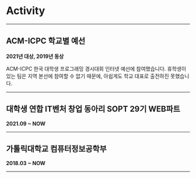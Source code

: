 # Activity

---

## ACM-ICPC 학교별 예선

**2021년 대상, 2019년 동상**

ACM-ICPC 한국 대학생 프로그래밍 경시대회 인터넷 예선에 참여했습니다. 휴학생이 있는 팀은 지역 본선에 참여할 수 없기 때문에, 아쉽게도 학교 대표로 출전하진 못했습니다.

---

## 대학생 연합 IT벤처 창업 동아리 SOPT 29기 WEB파트

**2021.09 ~ NOW**

---

## 가톨릭대학교 컴퓨터정보공학부

**2018.03 ~ NOW**

---
